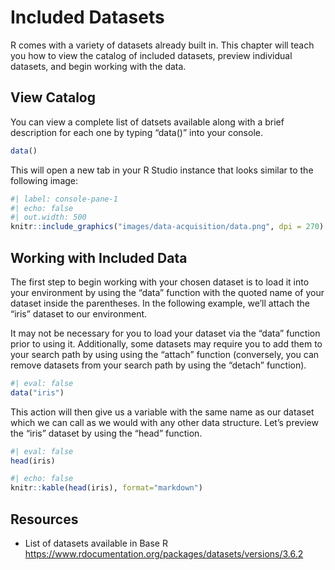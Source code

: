 # Included Datasets

R comes with a variety of datasets already built in. This chapter will teach you how to view the catalog of included datasets, preview individual datasets, and begin working with the data.

## View Catalog

You can view a complete list of datsets available along with a brief description for each one by typing "data()" into your console.

```r
data()
```

This will open a new tab in your R Studio instance that looks similar to the following image:

```r
#| label: console-pane-1
#| echo: false
#| out.width: 500
knitr::include_graphics("images/data-acquisition/data.png", dpi = 270)
```

## Working with Included Data
The first step to begin working with your chosen dataset is to load it into your environment by using the "data" function with the quoted name of your dataset inside the parentheses. In the following example, we'll attach the "iris" dataset to our environment.

::: callout-note
It may not be necessary for you to load your dataset via the "data" function prior to using it. Additionally, some datasets may require you to add them to your search path by using using the "attach" function (conversely, you can remove datasets from your search path by using the "detach" function).
:::

```r
#| eval: false
data("iris")
```

This action will then give us a variable with the same name as our dataset which we can call as we would with any other data structure. Let's preview the "iris" dataset by using the "head" function.
```r
#| eval: false
head(iris)
```

```r
#| echo: false
knitr::kable(head(iris), format="markdown")
```

## Resources

- List of datasets available in Base R <https://www.rdocumentation.org/packages/datasets/versions/3.6.2>